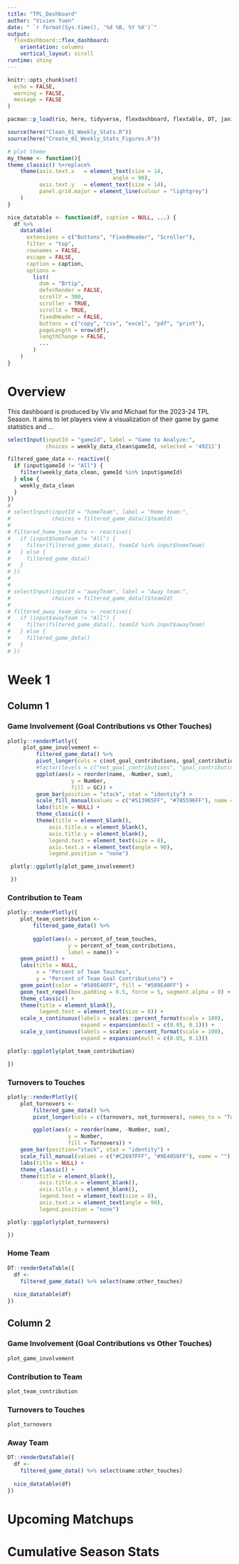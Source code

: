 ```yaml
---
title: "TPL_Dashboard"
author: "Vivien Yuen"
date: " `r format(Sys.time(), '%d %B, %Y %X')`"
output: 
  flexdashboard::flex_dashboard:
    orientation: columns
    vertical_layout: scroll
runtime: shiny
---
```


```r
knitr::opts_chunk$set(
  echo = FALSE, 
  warning = FALSE, 
  message = FALSE
)
```

<!----
```r
# input <- list(
#   age_group = "0 - 5"
# )
```
---->

```r
pacman::p_load(rio, here, tidyverse, flexdashboard, flextable, DT, janitor, pals, visNetwork, gtsummary, vtable, adegenet, shiny, tinytex, rmarkdown, paletteer, shinyobjects)

source(here("Clean_01_Weekly_Stats.R"))
source(here("Create_01_Weekly_Stats_Figures.R"))

# plot theme
my_theme <- function(){
theme_classic() %+replace%
    theme(axis.text.x   = element_text(size = 14, 
                                 angle = 90), 
          axis.text.y   = element_text(size = 14), 
          panel.grid.major = element_line(colour = "lightgrey")
    )
}
```

```r
nice_datatable <- function(df, caption = NULL, ...) {
  df %>%
    datatable(
      extensions = c("Buttons", "FixedHeader", "Scroller"),
      filter = "top",
      rownames = FALSE,
      escape = FALSE,
      caption = caption,
      options =
        list(
          dom = "Brtip",
          deferRender = FALSE,
          scrollY = 300,
          scroller = TRUE,
          scrollX = TRUE,
          fixedHeader = FALSE,
          buttons = c("copy", "csv", "excel", "pdf", "print"),
          pageLength = nrow(df),
          lengthChange = FALSE,
          ...
        )
    )
}
```

# Overview {.sidebar}

This dashboard is produced by Viv and Michael for the 2023-24 TPL Season. 
It aims to let players view a visualization of their game by game statistics and ...

```r
selectInput(inputId = "gameId", label = "Game to Analyze:",
            choices = weekly_data_clean$gameId, selected = '49211')

filtered_game_data <- reactive({
  if (input$gameId != "All") {
    filter(weekly_data_clean, gameId %in% input$gameId)
  } else {
    weekly_data_clean
  }
}) 
# 
# selectInput(inputId = "homeTeam", label = "Home team:",
#             choices = filtered_game_data()$teamId)
# 
# filtered_home_team_data <- reactive({
#   if (input$homeTeam != "All") {
#     filter(filtered_game_data(), teamId %in% input$homeTeam)
#   } else {
#     filtered_game_data()
#   }
# }) 
# 
# 
# selectInput(inputId = "awayTeam", label = "Away team:",
#             choices = filtered_game_data()$teamId)
# 
# filtered_away_team_data <- reactive({
#   if (input$awayTeam != "All") {
#     filter(filtered_game_data(), teamId %in% input$awayTeam)
#   } else {
#     filtered_game_data()
#   }
# }) 
```


# Week 1 {data-navmenu="Game Stats"}

## Column 1 {data-width=500}
### Game Involvement (Goal Contributions vs Other Touches)
```r

plotly::renderPlotly({
     plot_game_involvement <-
         filtered_game_data() %>%
         pivot_longer(cols = c(not_goal_contributions, goal_contributions), names_to = "GC", values_to = "Number") %>%
         #factor(levels = c("not_goal_contributions", "goal_contributions")) %>%
         ggplot(aes(x = reorder(name, -Number, sum),
                    y = Number,
                    fill = GC)) +
         geom_bar(position = "stack", stat = "identity") +
         scale_fill_manual(values = c("#513965FF", "#785596FF"), name = "") +
         labs(title = NULL) +
         theme_classic() +
         theme(title = element_blank(),
             axis.title.x = element_blank(),
             axis.title.y = element_blank(),
             legend.text = element_text(size = 8),
             axis.text.x = element_text(angle = 90),
             legend.position = "none")

 plotly::ggplotly(plot_game_involvement)

 })

```

### Contribution to Team
```r

plotly::renderPlotly({
    plot_team_contribution <- 
        filtered_game_data() %>% 
        
        ggplot(aes(x = percent_of_team_touches,
                   y = percent_of_team_contributions,
                   label = name)) +
    geom_point() +
    labs(title = NULL,
         x = "Percent of Team Touches",
         y = "Percent of Team Goal Contributions") +
    geom_point(color = "#589E40FF", fill = "#589E40FF") +
    geom_text_repel(box.padding = 0.5, force = 5, segment.alpha = 0) +
    theme_classic() +
    theme(title = element_blank(),
          legend.text = element_text(size = 8)) +
    scale_x_continuous(labels = scales::percent_format(scale = 100),
                       expand = expansion(mult = c(0.05, 0.1))) +
    scale_y_continuous(labels = scales::percent_format(scale = 100),
                       expand = expansion(mult = c(0.05, 0.1)))

plotly::ggplotly(plot_team_contribution)

})

```

### Turnovers to Touches
```r
plotly::renderPlotly({
    plot_turnovers <- 
        filtered_game_data() %>% 
        pivot_longer(cols = c(turnovers, not_turnovers), names_to = "Turnovers", values_to = "Number") %>%

        ggplot(aes(x = reorder(name, -Number, sum),
                   y = Number,
                   fill = Turnovers)) +
    geom_bar(position="stack", stat = "identity") +
    scale_fill_manual(values = c("#C2697FFF", "#9E4058FF"), name = "") +
    labs(title = NULL) +
    theme_classic() +
    theme(title = element_blank(),
          axis.title.x = element_blank(),
          axis.title.y = element_blank(),
          legend.text = element_text(size = 8),
          axis.text.x = element_text(angle = 90),
          legend.position = "none")

plotly::ggplotly(plot_turnovers)

})
```

### Home Team
```r
DT::renderDataTable({
  df <-
    filtered_game_data() %>% select(name:other_touches)
  
  nice_datatable(df)
})
```

## Column 2 {data-width=500}
### Game Involvement (Goal Contributions vs Other Touches) 
```r
plot_game_involvement
```

### Contribution to Team 

```r
plot_team_contribution
```

### Turnovers to Touches 
```r
plot_turnovers
```

### Away Team
```r
DT::renderDataTable({
  df <-
    filtered_game_data() %>% select(name:other_touches)
  
  nice_datatable(df)
})
```

# Upcoming Matchups

# Cumulative Season Stats

